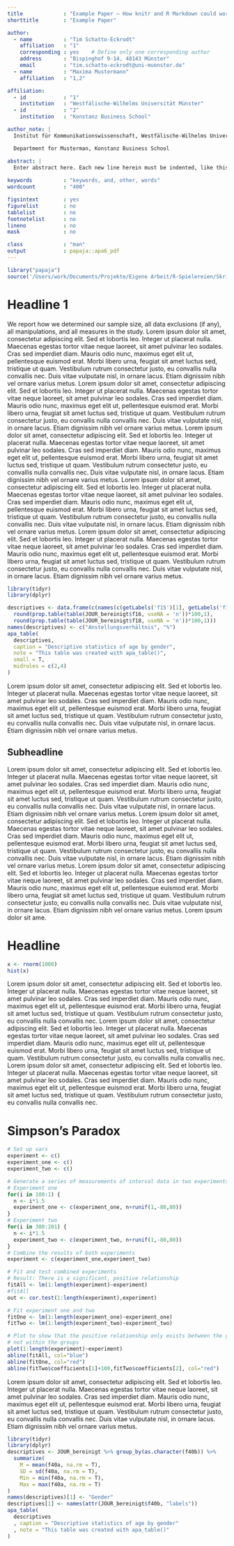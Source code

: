 ```yaml
---
title             : "Example Paper – How knitr and R Markdown could work for publishing."
shorttitle        : "Example Paper"

author: 
  - name          : "Tim Schatto-Eckrodt"
    affiliation   : "1"
    corresponding : yes    # Define only one corresponding author
    address       : "Bispinghof 9-14, 48143 Münster"
    email         : "tim.schatto-eckrodt@uni-muenster.de"
  - name          : "Maxima Mustermann"
    affiliation   : "1,2"

affiliation:
  - id            : "1"
    institution   : "Westfälische-Wilhelms Universität Münster"
  - id            : "2"
    institution   : "Konstanz Business School"

author_note: |
  Institut für Kommunikationswissenschaft, Westfälische-Wilhelms Universität Münster

  Department for Musterman, Konstanz Business School

abstract: |
  Enter abstract here. Each new line herein must be indented, like this line. Lorem ipsum dolor sit amet, consectetur adipiscing elit. Sed et lobortis leo. Integer ut placerat nulla. Maecenas egestas tortor vitae neque laoreet, sit amet pulvinar leo sodales. Cras sed imperdiet diam. Mauris odio nunc, maximus eget elit ut, pellentesque euismod erat. Morbi libero urna, feugiat sit amet luctus sed, tristique ut quam. Vestibulum rutrum consectetur justo, eu convallis nulla convallis nec. Duis vitae vulputate nisl, in ornare lacus. Etiam dignissim nibh vel ornare varius metus. 
  
keywords          : "keywords, and, other, words"
wordcount         : "400"

figsintext        : yes
figurelist        : no
tablelist         : no
footnotelist      : no
lineno            : no
mask              : no

class             : "man"
output            : papaja::apa6_pdf
---
```


```r
library("papaja")
source('/Users/work/Documents/Projekte/Eigene Arbeit/R-Spielereien/Skripte/Publishing/Daten/Bereinigung.R')
```


# Headline 1

We report how we determined our sample size, all data exclusions (if any), all manipulations, and all measures in the study. Lorem ipsum dolor sit amet, consectetur adipiscing elit. Sed et lobortis leo. Integer ut placerat nulla. Maecenas egestas tortor vitae neque laoreet, sit amet pulvinar leo sodales. Cras sed imperdiet diam. Mauris odio nunc, maximus eget elit ut, pellentesque euismod erat. Morbi libero urna, feugiat sit amet luctus sed, tristique ut quam. Vestibulum rutrum consectetur justo, eu convallis nulla convallis nec. Duis vitae vulputate nisl, in ornare lacus. Etiam dignissim nibh vel ornare varius metus. Lorem ipsum dolor sit amet, consectetur adipiscing elit. Sed et lobortis leo. Integer ut placerat nulla. Maecenas egestas tortor vitae neque laoreet, sit amet pulvinar leo sodales. Cras sed imperdiet diam. Mauris odio nunc, maximus eget elit ut, pellentesque euismod erat. Morbi libero urna, feugiat sit amet luctus sed, tristique ut quam. Vestibulum rutrum consectetur justo, eu convallis nulla convallis nec. Duis vitae vulputate nisl, in ornare lacus. Etiam dignissim nibh vel ornare varius metus. Lorem ipsum dolor sit amet, consectetur adipiscing elit. Sed et lobortis leo. Integer ut placerat nulla. Maecenas egestas tortor vitae neque laoreet, sit amet pulvinar leo sodales. Cras sed imperdiet diam. Mauris odio nunc, maximus eget elit ut, pellentesque euismod erat. Morbi libero urna, feugiat sit amet luctus sed, tristique ut quam. Vestibulum rutrum consectetur justo, eu convallis nulla convallis nec. Duis vitae vulputate nisl, in ornare lacus. Etiam dignissim nibh vel ornare varius metus.
Lorem ipsum dolor sit amet, consectetur adipiscing elit. Sed et lobortis leo. Integer ut placerat nulla. Maecenas egestas tortor vitae neque laoreet, sit amet pulvinar leo sodales. Cras sed imperdiet diam. Mauris odio nunc, maximus eget elit ut, pellentesque euismod erat. Morbi libero urna, feugiat sit amet luctus sed, tristique ut quam. Vestibulum rutrum consectetur justo, eu convallis nulla convallis nec. Duis vitae vulputate nisl, in ornare lacus. Etiam dignissim nibh vel ornare varius metus.
Lorem ipsum dolor sit amet, consectetur adipiscing elit. Sed et lobortis leo. Integer ut placerat nulla. Maecenas egestas tortor vitae neque laoreet, sit amet pulvinar leo sodales. Cras sed imperdiet diam. Mauris odio nunc, maximus eget elit ut, pellentesque euismod erat. Morbi libero urna, feugiat sit amet luctus sed, tristique ut quam. Vestibulum rutrum consectetur justo, eu convallis nulla convallis nec. Duis vitae vulputate nisl, in ornare lacus. Etiam dignissim nibh vel ornare varius metus.

```r
library(tidyr)
library(dplyr)

descriptives <- data.frame(c(names(c(getLabels('f15')[1], getLabels('f15')[2])), names(c(getLabels('f16')[1], getLabels('f16')[2])), c("Gesamtleitungsrolle", "Teilleitungsrolle","Redakteur(in) bzw. freie(r) Mitarbeiter(in)", "Volontär(in)")),c(round(prop.table(table(JOUR_bereinigt$f15, useNA = 'n'))*100,1),
  round(prop.table(table(JOUR_bereinigt$f16, useNA = 'n'))*100,1),
  round(prop.table(table(JOUR_bereinigt$f18, useNA = 'n'))*100,1)))
names(descriptives) <- c("Anstellungsverhältnis", "%")
apa_table(
  descriptives,
  caption = "Descriptive statistics of age by gender",
  note = "This table was created with apa_table()",
  small = T,
  midrules = c(2,4)
)
```

Lorem ipsum dolor sit amet, consectetur adipiscing elit. Sed et lobortis leo. Integer ut placerat nulla. Maecenas egestas tortor vitae neque laoreet, sit amet pulvinar leo sodales. Cras sed imperdiet diam. Mauris odio nunc, maximus eget elit ut, pellentesque euismod erat. Morbi libero urna, feugiat sit amet luctus sed, tristique ut quam. Vestibulum rutrum consectetur justo, eu convallis nulla convallis nec. Duis vitae vulputate nisl, in ornare lacus. Etiam dignissim nibh vel ornare varius metus.

## Subheadline

Lorem ipsum dolor sit amet, consectetur adipiscing elit. Sed et lobortis leo. Integer ut placerat nulla. Maecenas egestas tortor vitae neque laoreet, sit amet pulvinar leo sodales. Cras sed imperdiet diam. Mauris odio nunc, maximus eget elit ut, pellentesque euismod erat. Morbi libero urna, feugiat sit amet luctus sed, tristique ut quam. Vestibulum rutrum consectetur justo, eu convallis nulla convallis nec. Duis vitae vulputate nisl, in ornare lacus. Etiam dignissim nibh vel ornare varius metus. Lorem ipsum dolor sit amet, consectetur adipiscing elit. Sed et lobortis leo. Integer ut placerat nulla. Maecenas egestas tortor vitae neque laoreet, sit amet pulvinar leo sodales. Cras sed imperdiet diam. Mauris odio nunc, maximus eget elit ut, pellentesque euismod erat. Morbi libero urna, feugiat sit amet luctus sed, tristique ut quam. Vestibulum rutrum consectetur justo, eu convallis nulla convallis nec. Duis vitae vulputate nisl, in ornare lacus. Etiam dignissim nibh vel ornare varius metus. 
Lorem ipsum dolor sit amet, consectetur adipiscing elit. Sed et lobortis leo. Integer ut placerat nulla. Maecenas egestas tortor vitae neque laoreet, sit amet pulvinar leo sodales. Cras sed imperdiet diam. Mauris odio nunc, maximus eget elit ut, pellentesque euismod erat. Morbi libero urna, feugiat sit amet luctus sed, tristique ut quam. Vestibulum rutrum consectetur justo, eu convallis nulla convallis nec. Duis vitae vulputate nisl, in ornare lacus. Etiam dignissim nibh vel ornare varius metus. Lorem ipsum dolor sit ame.

# Headline

```r
x <- rnorm(1000)
hist(x)
```

Lorem ipsum dolor sit amet, consectetur adipiscing elit. Sed et lobortis leo. Integer ut placerat nulla. Maecenas egestas tortor vitae neque laoreet, sit amet pulvinar leo sodales. Cras sed imperdiet diam. Mauris odio nunc, maximus eget elit ut, pellentesque euismod erat. Morbi libero urna, feugiat sit amet luctus sed, tristique ut quam. Vestibulum rutrum consectetur justo, eu convallis nulla convallis nec. Lorem ipsum dolor sit amet, consectetur adipiscing elit. Sed et lobortis leo. Integer ut placerat nulla. Maecenas egestas tortor vitae neque laoreet, sit amet pulvinar leo sodales. Cras sed imperdiet diam. Mauris odio nunc, maximus eget elit ut, pellentesque euismod erat. Morbi libero urna, feugiat sit amet luctus sed, tristique ut quam. Vestibulum rutrum consectetur justo, eu convallis nulla convallis nec. Lorem ipsum dolor sit amet, consectetur adipiscing elit. Sed et lobortis leo. Integer ut placerat nulla. Maecenas egestas tortor vitae neque laoreet, sit amet pulvinar leo sodales. Cras sed imperdiet diam. Mauris odio nunc, maximus eget elit ut, pellentesque euismod erat. Morbi libero urna, feugiat sit amet luctus sed, tristique ut quam. Vestibulum rutrum consectetur justo, eu convallis nulla convallis nec.

# Simpson's Paradox

```r
# Set up vars
experiment <- c()
experiment_one <- c()
experiment_two <- c()

# Generate a series of measurements of interval data in two experiments
# Experiment one
for(i in 100:1) {
  n <- i*1.5
  experiment_one <- c(experiment_one, n+runif(1,-80,80))
}
# Experiment two
for(i in 300:201) {
  n <- i*1.5
  experiment_two <- c(experiment_two, n+runif(1,-80,80))
}
# Combine the results of both experiments
experiment <- c(experiment_one,experiment_two)

# Fit and test combined experiments
# Result: There is a significant, positive relationship
fitAll <- lm(1:length(experiment)~experiment)
#fitAll
out <- cor.test(1:length(experiment),experiment)

# Fit experiment one and two
fitOne <- lm(1:length(experiment_one)~experiment_one)
fitTwo <- lm(1:length(experiment_two)~experiment_two)

# Plot to show that the positive relationship only exists between the groups, 
# not within the groups
plot(1:length(experiment)~experiment)
abline(fitAll, col="blue")
abline(fitOne, col="red")
abline(fitTwo$coefficients[1]+100,fitTwo$coefficients[2], col="red")
```

Lorem ipsum dolor sit amet, consectetur adipiscing elit. Sed et lobortis leo. Integer ut placerat nulla. Maecenas egestas tortor vitae neque laoreet, sit amet pulvinar leo sodales. Cras sed imperdiet diam. Mauris odio nunc, maximus eget elit ut, pellentesque euismod erat. Morbi libero urna, feugiat sit amet luctus sed, tristique ut quam. Vestibulum rutrum consectetur justo, eu convallis nulla convallis nec. Duis vitae vulputate nisl, in ornare lacus. Etiam dignissim nibh vel ornare varius metus. 


```r
library(tidyr)
library(dplyr)
descriptives <- JOUR_bereinigt %>% group_by(as.character(f40b)) %>%
  summarize(
    M = mean(f40a, na.rm = T),
    SD = sd(f40a, na.rm = T),
    Min = min(f40a, na.rm = T),
    Max = max(f40a, na.rm = T)
)
names(descriptives)[1] <- "Gender"
descriptives[1] <- names(attr(JOUR_bereinigt$f40b, "labels"))
apa_table(
  descriptives
  , caption = "Descriptive statistics of age by gender"
  , note = "This table was created with apa_table()"
)
```

\newpage

\setlength{\parindent}{-0.5in}
\setlength{\leftskip}{0.5in}